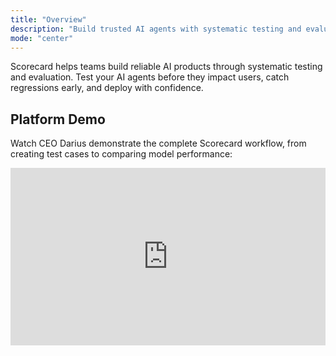```yaml
---
title: "Overview"
description: "Build trusted AI agents with systematic testing and evaluation"
mode: "center"
---
```


Scorecard helps teams build reliable AI products through systematic testing and evaluation. Test your AI agents before they impact users, catch regressions early, and deploy with confidence.

## Platform Demo

Watch CEO Darius demonstrate the complete Scorecard workflow, from creating test cases to comparing model performance:

<iframe style="aspect-ratio: 16 / 9; width: 100%; border: 0;" src="https://www.youtube.com/embed/6NdOeGCLJ-c" title="Scorecard Platform Demo" allow="accelerometer; autoplay; clipboard-write; encrypted-media; gyroscope; picture-in-picture" allowfullscreen />

<CardGroup cols={2}>
  <Card title="What is Scorecard?" icon="rocket" href="/intro/what-is-scorecard">
    Learn how Scorecard works and why teams use it
  </Card>
  <Card title="5-minute quickstart" icon="play" href="/intro/quickstart">
    Set up your first evaluation
  </Card>
  <Card title="Try the playground" icon="beaker" href="/features/playground">
    Test prompts without writing code
  </Card>
  <Card title="API Reference" icon="code" href="/api-reference/overview">
    Complete documentation and examples
  </Card>
  <Card title="Security & Privacy" icon="shield" href="https://trust.scorecard.io/">
    Our security measures and compliance
  </Card>
</CardGroup>

## Get help

Email support@scorecard.io for assistance with your AI evaluation setup.